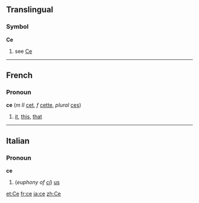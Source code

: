 ==Translingual==
===Symbol===
'''Ce'''
# see [[Ce]]

----
==French==
===Pronoun===
'''ce''' (''m II'' [[cet]], ''f'' [[cette]], ''plural'' [[ces]])

# [[it]], [[this]], [[that]]



----

==Italian==
===Pronoun===
'''ce'''

# (''euphony of [[ci]]'') [[us]]

[[et:Ce]]
[[fr:ce]]
[[ja:ce]]
[[zh:Ce]]